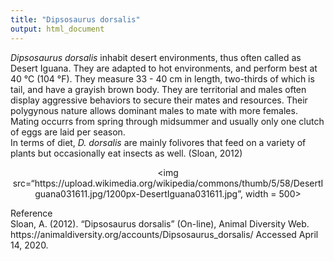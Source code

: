 ```yaml
---
title: "Dipsosaurus dorsalis"
output: html_document
---
```


*Dipsosaurus dorsalis* inhabit desert environments, thus often called as Desert Iguana. They are adapted to hot environments, and perform best at 40 °C (104 °F).
They measure 33 - 40 cm in length, two-thirds of which is tail, and have a grayish brown body.
They are territorial and males often display aggressive behaviors to secure their mates and resources. Their polygynous nature allows dominant males to mate with more females. Mating occurrs from spring through midsummer and usually only one clutch of eggs are laid per season.  
In terms of diet, *D. dorsalis* are mainly folivores that feed on a variety of plants but occasionally eat insects as well.
(Sloan, 2012)

<p align='center'>
<img src="https://upload.wikimedia.org/wikipedia/commons/thumb/5/58/DesertIguana031611.jpg/1200px-DesertIguana031611.jpg", width = 500>
</p>

Reference  
Sloan, A. (2012). "Dipsosaurus dorsalis" (On-line), Animal Diversity Web. https://animaldiversity.org/accounts/Dipsosaurus_dorsalis/ Accessed April 14, 2020.